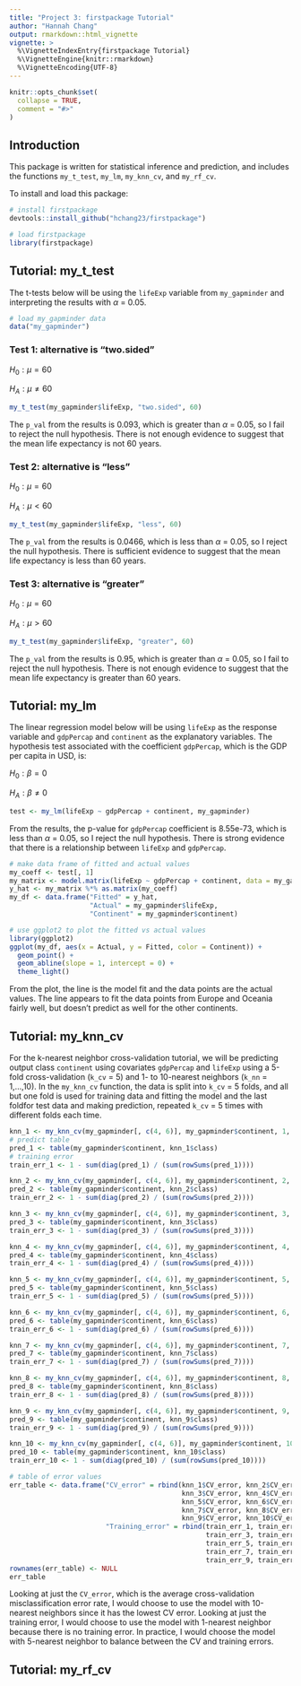 ```yaml
---
title: "Project 3: firstpackage Tutorial"
author: "Hannah Chang"
output: rmarkdown::html_vignette
vignette: >
  %\VignetteIndexEntry{firstpackage Tutorial}
  %\VignetteEngine{knitr::rmarkdown}
  %\VignetteEncoding{UTF-8}
---
```


```r
knitr::opts_chunk$set(
  collapse = TRUE,
  comment = "#>"
)
```

## Introduction

This package is written for statistical inference and prediction, and includes 
the functions `my_t_test`, `my_lm`, `my_knn_cv`, and `my_rf_cv`.

To install and load this package:

```r
# install firstpackage
devtools::install_github("hchang23/firstpackage")
```
```r
# load firstpackage
library(firstpackage)
```


## Tutorial: my_t_test

The t-tests below will be using the `lifeExp` variable from `my_gapminder` and
interpreting the results with $\alpha$ = 0.05.

```r
# load my_gapminder data
data("my_gapminder")
```

### Test 1: alternative is "two.sided"

$H_0: \mu = 60$

$H_A: \mu \neq 60$

```r
my_t_test(my_gapminder$lifeExp, "two.sided", 60)
```

The `p_val` from the results is 0.093, which is greater than $\alpha$ = 0.05,
so I fail to reject the null hypothesis. There is not enough evidence to suggest
that the mean life expectancy is not 60 years. 

### Test 2: alternative is "less"

$H_0: \mu = 60$

$H_A: \mu < 60$

```r
my_t_test(my_gapminder$lifeExp, "less", 60)
```

The `p_val` from the results is 0.0466, which is less than $\alpha$ = 0.05,
so I reject the null hypothesis. There is sufficient evidence to suggest that
the mean life expectancy is less than 60 years. 

### Test 3: alternative is "greater"

$H_0: \mu = 60$

$H_A: \mu > 60$

```r
my_t_test(my_gapminder$lifeExp, "greater", 60)
```

The `p_val` from the results is 0.95, which is greater than $\alpha$ = 0.05,
so I fail to reject the null hypothesis. There is not enough evidence to suggest
that the mean life expectancy is greater than 60 years. 

## Tutorial: my_lm

The linear regression model below will be using `lifeExp` as the response 
variable and `gdpPercap` and `continent` as the explanatory variables. The
hypothesis test associated with the coefficient `gdpPercap`, which is the GDP 
per capita in USD, is:

$H_0: \beta = 0$

$H_A: \beta \neq 0$

```r
test <- my_lm(lifeExp ~ gdpPercap + continent, my_gapminder)
```

From the results, the p-value for `gdpPercap` coefficient is 8.55e-73, which is 
less than $\alpha$ = 0.05, so I reject the null hypothesis. There is strong
evidence that there is a relationship between `lifeExp` and `gdpPercap`. 

```r
# make data frame of fitted and actual values
my_coeff <- test[, 1]
my_matrix <- model.matrix(lifeExp ~ gdpPercap + continent, data = my_gapminder)
y_hat <- my_matrix %*% as.matrix(my_coeff)
my_df <- data.frame("Fitted" = y_hat, 
                    "Actual" = my_gapminder$lifeExp,
                    "Continent" = my_gapminder$continent)

# use ggplot2 to plot the fitted vs actual values
library(ggplot2)
ggplot(my_df, aes(x = Actual, y = Fitted, color = Continent)) +
  geom_point() +
  geom_abline(slope = 1, intercept = 0) +
  theme_light()
```

From the plot, the line is the model fit and the data points are the actual 
values. The line appears to fit the data points from Europe and Oceania fairly
well, but doesn't predict as well for the other continents. 

## Tutorial: my_knn_cv

For the k-nearest neighbor cross-validation tutorial, we will be predicting 
output class `continent` using covariates `gdpPercap` and `lifeExp` using a 
5-fold cross-validation (`k_cv` = 5) and 1- to 10-nearest neighbors 
(`k_nn` = 1,...,10). In the `my_knn_cv` function, the data is split into
`k_cv` = 5 folds, and all but one fold is used for training data and fitting
the model and the last foldfor test data and making prediction, repeated `k_cv`
= 5 times with different folds each time.

```r
knn_1 <- my_knn_cv(my_gapminder[, c(4, 6)], my_gapminder$continent, 1, 5)
# predict table
pred_1 <- table(my_gapminder$continent, knn_1$class)
# training error
train_err_1 <- 1 - sum(diag(pred_1) / (sum(rowSums(pred_1))))

knn_2 <- my_knn_cv(my_gapminder[, c(4, 6)], my_gapminder$continent, 2, 5)
pred_2 <- table(my_gapminder$continent, knn_2$class)
train_err_2 <- 1 - sum(diag(pred_2) / (sum(rowSums(pred_2))))

knn_3 <- my_knn_cv(my_gapminder[, c(4, 6)], my_gapminder$continent, 3, 5)
pred_3 <- table(my_gapminder$continent, knn_3$class)
train_err_3 <- 1 - sum(diag(pred_3) / (sum(rowSums(pred_3))))

knn_4 <- my_knn_cv(my_gapminder[, c(4, 6)], my_gapminder$continent, 4, 5)
pred_4 <- table(my_gapminder$continent, knn_4$class)
train_err_4 <- 1 - sum(diag(pred_4) / (sum(rowSums(pred_4))))

knn_5 <- my_knn_cv(my_gapminder[, c(4, 6)], my_gapminder$continent, 5, 5)
pred_5 <- table(my_gapminder$continent, knn_5$class)
train_err_5 <- 1 - sum(diag(pred_5) / (sum(rowSums(pred_5))))

knn_6 <- my_knn_cv(my_gapminder[, c(4, 6)], my_gapminder$continent, 6, 5)
pred_6 <- table(my_gapminder$continent, knn_6$class)
train_err_6 <- 1 - sum(diag(pred_6) / (sum(rowSums(pred_6))))

knn_7 <- my_knn_cv(my_gapminder[, c(4, 6)], my_gapminder$continent, 7, 5)
pred_7 <- table(my_gapminder$continent, knn_7$class)
train_err_7 <- 1 - sum(diag(pred_7) / (sum(rowSums(pred_7))))

knn_8 <- my_knn_cv(my_gapminder[, c(4, 6)], my_gapminder$continent, 8, 5)
pred_8 <- table(my_gapminder$continent, knn_8$class)
train_err_8 <- 1 - sum(diag(pred_8) / (sum(rowSums(pred_8))))

knn_9 <- my_knn_cv(my_gapminder[, c(4, 6)], my_gapminder$continent, 9, 5)
pred_9 <- table(my_gapminder$continent, knn_9$class)
train_err_9 <- 1 - sum(diag(pred_9) / (sum(rowSums(pred_9))))

knn_10 <- my_knn_cv(my_gapminder[, c(4, 6)], my_gapminder$continent, 10, 5)
pred_10 <- table(my_gapminder$continent, knn_10$class)
train_err_10 <- 1 - sum(diag(pred_10) / (sum(rowSums(pred_10))))

# table of error values
err_table <- data.frame("CV_error" = rbind(knn_1$CV_error, knn_2$CV_error,
                                           knn_3$CV_error, knn_4$CV_error, 
                                           knn_5$CV_error, knn_6$CV_error, 
                                           knn_7$CV_error, knn_8$CV_error, 
                                           knn_9$CV_error, knn_10$CV_error),
                        "Training_error" = rbind(train_err_1, train_err_2, 
                                                 train_err_3, train_err_4,
                                                 train_err_5, train_err_6,
                                                 train_err_7, train_err_8,
                                                 train_err_9, train_err_10))
rownames(err_table) <- NULL
err_table
```

Looking at just the `CV_error`, which is the average cross-validation
misclassification error rate, I would choose to use the model with 10-nearest
neighbors since it has the lowest CV error. Looking at just the training error,
I would choose to use the model with 1-nearest neighbor because there is no
training error. In practice, I would choose the model with 5-nearest neighbor to
balance between the CV and training errors.

## Tutorial: my_rf_cv



